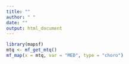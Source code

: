 ```yaml
---
title: ""
author: " "
date: ""
output: html_document
---
```


```r
library(mapsf)
mtq <- mf_get_mtq()
mf_map(x = mtq, var = "MED", type = "choro")
```
